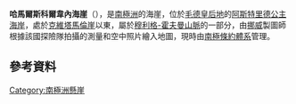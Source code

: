 '''哈馬爾斯科爾韋內海崖'''（{{lang-nn|Hamarskorvene}}），是[[南極洲|南極洲]]的海崖，位於[[毛德皇后地|毛德皇后地]]的[[阿斯特里德公主海岸|阿斯特里德公主海岸]]，處於[[克維塔馬倫崖|克維塔馬倫崖]]以東，屬於[[穆利格-霍夫曼山脈|穆利格-霍夫曼山脈]]的一部分，由[[挪威|挪威]]製圖師根據該國探險隊拍攝的測量和空中照片繪入地圖，現時由[[南極條約體系|南極條約體系]]管理。

==參考資料==
{{cite gnis | type = antarid | id = 6269| name = Hamarskorvene Bluff | accessdate = 2012-05-18}}

{{coord|72|1|S|5|14|E|source:GNIS|display=title}}

[[Category:南極洲懸崖|Category:南極洲懸崖]]


{{Antarctica-geo-stub}}
